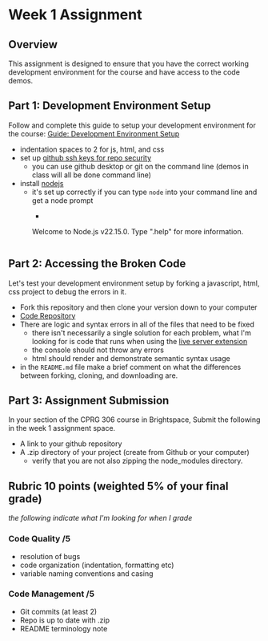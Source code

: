 # Week 1 Assignment

## Overview

This assignment is designed to ensure that you have the correct working development environment for the course and have access to the code demos.

## Part 1: Development Environment Setup

Follow and complete this guide to setup your development environment for the course: [Guide: Development Environment Setup](/guides-and-references/development-environment-setup.mdx)

- indentation spaces to 2 for js, html, and css
- set up [github ssh keys for repo security](https://docs.github.com/en/authentication/connecting-to-github-with-ssh)
  - you can use github desktop or git on the command line (demos in class will all be done command line)
- install [nodejs](https://nodejs.org/en)
  - it's set up correctly if you can type `node` into your command line and get a node prompt
    - ```js
    Welcome to Node.js v22.15.0.
    Type ".help" for more information.
    >
    ```

## Part 2: Accessing the Broken Code

Let's test your development environment setup by forking a javascript, html, css project to debug the errors in it.
- Fork this repository and then clone your version down to your computer
- [Code Repository](https://github.com/ashx3s/sd-web-2-community-events)
- There are logic and syntax errors in all of the files that need to be fixed
  - there isn't necessarily a single solution for each problem, what I'm looking for is code that runs when using the [live server extension](https://marketplace.visualstudio.com/items?itemName=ritwickdey.LiveServer)
  - the console should not throw any errors
  - html should render and demonstrate semantic syntax usage
- in the `README.md` file make a brief comment on what the differences between forking, cloning, and downloading are.

## Part 3: Assignment Submission

In your section of the CPRG 306 course in Brightspace, Submit the following in the week 1 assignment space.
- A link to your github repository
- A .zip directory of your project (create from Github or your computer)
  - verify that you are not also zipping the node_modules directory.

## Rubric 10 points (weighted 5% of your final grade)
_the following indicate what I'm looking for when I grade_

### Code Quality /5
- resolution of bugs
- code organization (indentation, formatting etc)
- variable naming conventions and casing

### Code Management /5
- Git commits (at least 2)
- Repo is up to date with .zip
- README terminology note
